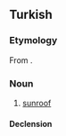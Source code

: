 ==Turkish==

===Etymology===
From {{bor|tr|de|Schiebedach|notext=1|t=sliding roof; sunroof}}.

===Noun===
{{tr-noun|şibidağı|lar}}

# {{lb|tr|automotive}} [[sunroof]]

====Declension====
{{tr-noun-c|a|t|stem=şibidağ}}